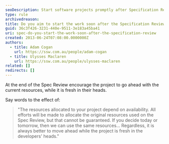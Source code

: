 ```yaml
---
seoDescription: Start software projects promptly after Specification Review to retain momentum and maintain developer focus.
type: rule
archivedreason:
title: Do you aim to start the work soon after the Specification Review?
guid: 36c3f426-3231-440e-9511-3e183a45ba41
uri: spec-do-you-start-the-work-soon-after-the-specification-review
created: 2013-06-24T07:08:00.0000000Z
authors:
  - title: Adam Cogan
    url: https://ssw.com.au/people/adam-cogan
  - title: Ulysses Maclaren
    url: https://ssw.com.au/people/ulysses-maclaren
related: []
redirects: []
---
```


At the end of the Spec Review encourage the project to go ahead with the current resources, while it is fresh in their heads.

Say words to the effect of:
> "The resources allocated to your project depend on availability. All efforts will be made to allocate the original resources used on the Spec Review, but that cannot be guaranteed.
> If you decide today or tomorrow, then we can use the same resources...
> Regardless, it is always better to move ahead while the project is fresh in the developers' heads."